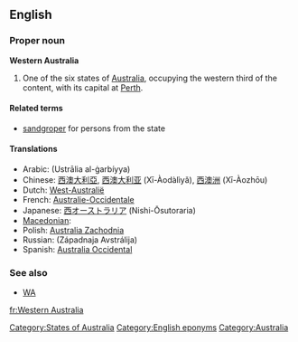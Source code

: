 {{wikipedia}}
==English==

===Proper noun===
'''Western Australia'''

# One of the six states of [[Australia]], occupying the western third of the content, with its capital at [[Perth]].

====Related terms====
* [[sandgroper]] {{italbrac|colloquial}} for persons from the state

====Translations====
* Arabic: {{Arab|[[أستراليا الغربية]]}} (Ustrālia al-ġarbíyya) {{f}}
* Chinese: [[西澳大利亞]], [[西澳大利亚]] (Xī-Àodàlìyǎ), [[西澳洲]] (Xī-Àozhōu)
* Dutch: [[West-Australië]]
* French: [[Australie-Occidentale]] {{f}}
* Japanese: [[西オーストラリア]] (Nishi-Ōsutoraria)
* [[Macedonian]]: {{t|mk|Западна Австралија|f|tr=Západna Avstrálija|xs=Macedonian}}
* Polish: [[Australia Zachodnia]] {{f}}
* Russian: {{t|ru|Западная Австралия|f|sc=Cyrl}} (Západnaja Avstrálija)
* Spanish: [[Australia Occidental]]

===See also===
* [[WA]]

[[Category:States of Australia]]
[[Category:English eponyms]]
[[Category:Australia]]

[[fr:Western Australia]]